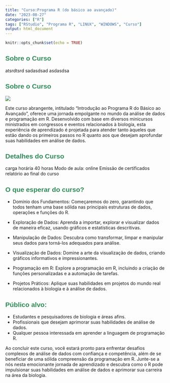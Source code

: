```yaml
---
title: "Curso:Programa R (do básico ao avançado)"
date: "2023-08-27"
categories: ["R"]
tags: ["RStudio", "Programa R", "LINUX", "WINDOWS", "Curso"]
output: html_document
---
```


```r
knitr::opts_chunk$set(echo = TRUE)
```

<script>
  window.addEventListener("scroll", function() {
    var element = document.querySelector(".background-image");
    var scrollPercentage = (document.documentElement.scrollTop + document.body.scrollTop) / (document.documentElement.scrollHeight - document.documentElement.clientHeight);
    var imageIndex = Math.floor(scrollPercentage * 4); // Define o número de imagens de fundo e muda a cada 25% de rolagem
    var backgroundImageUrls = [
      "url(/blog/Github_files/man-1205084_1280.jpg)",
      "url(/blog/Github_files/github.png)",
      "url(/blog/Github_files/logo.png)",
      "url(/blog/Github_files/RStudio.png)"
    ];
    element.style.backgroundImage = backgroundImageUrls[imageIndex];
  });
</script>


<div class="section" style="background-image: url(/blog/Github_files/man-1205084_1280.jpg); background-size: cover;">
  <h2 style="font-family: Arial, sans-serif; color: #2E8B57;">Sobre o Curso</h2>
  atsrdtsrd
  sadasdsad
  asdasdsa
</div>


<h2 style="font-family: Arial, sans-serif; color: #2E8B57;">Sobre o Curso</h2>

![](/blog/Github_files/man-1205084_1280.jpg)

Este curso abrangente, intitulado "Introdução ao Programa R do Básico ao Avançado", oferece uma jornada empolgante no mundo da análise de dados e programação em R. Desenvolvido com base em diversos minicursos ministrados em congressos e eventos relacionados à biologia, esta experiência de aprendizado é projetada para atender tanto àqueles que estão dando os primeiros passos no R quanto aos que desejam aprofundar suas habilidades em análise de dados.

<h2 style="font-family: Arial, sans-serif; color: #2E8B57;">Detalhes do Curso</h2>

carga horária 40 horas
Modo de aula: online
Emissão de certificados
relatório ao final do curso


<h2 style="font-family: Arial, sans-serif; color: #2E8B57;">O que esperar do curso?</h2>

-   Domínio dos Fundamentos: Começaremos do zero, garantindo que todos tenham uma base sólida nas principais estruturas de dados, operações e funções do R.

-   Exploração de Dados: Aprenda a importar, explorar e visualizar dados de maneira eficaz, usando gráficos e estatísticas descritivas.

-   Manipulação de Dados: Descubra como transformar, limpar e manipular seus dados para torná-los adequados para análise.

-   Visualização de Dados: Domine a arte da visualização de dados, criando gráficos informativos e impressionantes.

-   Programação em R: Explore a programação em R, incluindo a criação de funções personalizadas e a automação de tarefas.

-   Projetos Práticos: Aplique suas habilidades em projetos do mundo real relacionados à biologia e à análise de dados.

<h2 style="font-family: Arial, sans-serif; color: #2E8B57;">Público alvo:</h2>

-   Estudantes e pesquisadores de biologia e áreas afins.
-   Profissionais que desejam aprimorar suas habilidades de análise de dados.
-   Qualquer pessoa interessada em aprender a linguagem de programação R.

Ao concluir este curso, você estará pronto para enfrentar desafios complexos de análise de dados com confiança e competência, além de se beneficiar de uma sólida compreensão da programação em R. Junte-se a nós nesta emocionante jornada de aprendizado e descubra como o R pode impulsionar suas habilidades em análise de dados e aprimorar sua carreira na área da biologia.
